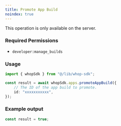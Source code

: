 ```yaml
---
title: Promote App Build
noindex: true
---
```

<Note>This operation is only available on the server.</Note>

### Required Permissions
 - `developer:manage_builds`

### Usage

```typescript
import { whopSdk } from "@/lib/whop-sdk";

const result = await whopSdk.apps.promoteAppBuild({
	// The ID of the app build to promote.
	id: "xxxxxxxxxxx",
});

```

### Example output

```typescript
const result = true;

```
